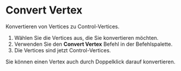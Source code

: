 
# Convert Vertex

<Reference shortcut="" command="Convert Vertex" button="" />

Konvertieren von Vertices zu Control-Vertices.

1. Wählen Sie die Vertices aus, die Sie konvertieren möchten.
2. Verwenden Sie den **Convert Vertex** Befehl in der Befehlspalette.
3. Die Vertices sind jetzt Control-Vertices.

<Callout type="info" emoji="ℹ️">
  Sie können einen Vertex auch durch Doppelklick darauf konvertieren.
</Callout>

<VideoPlayer fileName="convert-vertex"/>